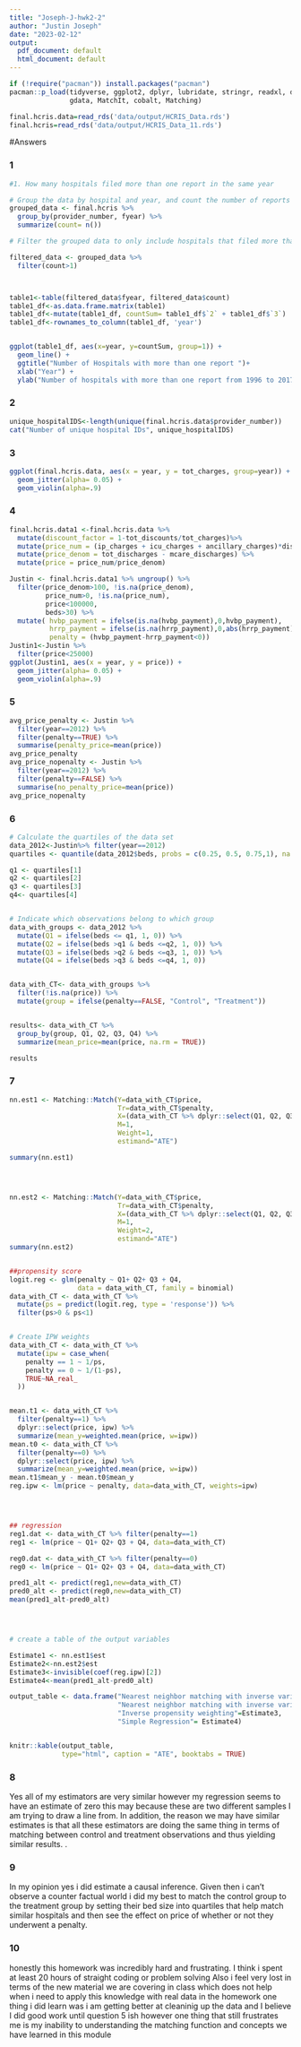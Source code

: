 ```yaml
---
title: "Joseph-J-hwk2-2"
author: "Justin Joseph"
date: "2023-02-12"
output:
  pdf_document: default
  html_document: default
---
```


```r
if (!require("pacman")) install.packages("pacman")
pacman::p_load(tidyverse, ggplot2, dplyr, lubridate, stringr, readxl, data.table, 
               gdata, MatchIt, cobalt, Matching)

final.hcris.data=read_rds('data/output/HCRIS_Data.rds')
final.hcris=read_rds('data/output/HCRIS_Data_11.rds')
```

#Answers

### 1
```r
#1. How many hospitals filed more than one report in the same year

# Group the data by hospital and year, and count the number of reports filed by each hospital in each year
grouped_data <- final.hcris %>% 
  group_by(provider_number, fyear) %>% 
  summarize(count= n()) 

# Filter the grouped data to only include hospitals that filed more than one report in a given year

filtered_data <- grouped_data %>%
  filter(count>1)



table1<-table(filtered_data$fyear, filtered_data$count)
table1_df<-as.data.frame.matrix(table1)
table1_df<-mutate(table1_df, countSum= table1_df$`2` + table1_df$`3`)
table1_df<-rownames_to_column(table1_df, 'year')


ggplot(table1_df, aes(x=year, y=countSum, group=1)) +
  geom_line() +
  ggtitle("Number of Hospitals with more than one report ")+
  xlab("Year") +
  ylab("Number of hospitals with more than one report from 1996 to 2017") 

```

### 2
```r
unique_hospitalIDS<-length(unique(final.hcris.data$provider_number))
cat("Number of unique hospital IDs", unique_hospitalIDS)

```

### 3
```r
ggplot(final.hcris.data, aes(x = year, y = tot_charges, group=year)) +
  geom_jitter(alpha= 0.05) +
  geom_violin(alpha=.9)

```


### 4
```r
final.hcris.data1 <-final.hcris.data %>%
  mutate(discount_factor = 1-tot_discounts/tot_charges)%>%
  mutate(price_num = (ip_charges + icu_charges + ancillary_charges)*discount_factor - tot_mcare_payment) %>%
  mutate(price_denom = tot_discharges - mcare_discharges) %>%
  mutate(price = price_num/price_denom)

Justin <- final.hcris.data1 %>% ungroup() %>%
  filter(price_denom>100, !is.na(price_denom), 
         price_num>0, !is.na(price_num),
         price<100000, 
         beds>30) %>%
  mutate( hvbp_payment = ifelse(is.na(hvbp_payment),0,hvbp_payment),
          hrrp_payment = ifelse(is.na(hrrp_payment),0,abs(hrrp_payment)),
          penalty = (hvbp_payment-hrrp_payment<0))  
Justin1<-Justin %>%
  filter(price<25000)
ggplot(Justin1, aes(x = year, y = price)) +
  geom_jitter(alpha= 0.05) +
  geom_violin(alpha=.9)


```

### 5

```r
avg_price_penalty <- Justin %>%
  filter(year==2012) %>%
  filter(penalty==TRUE) %>%
  summarise(penalty_price=mean(price))
avg_price_penalty  
avg_price_nopenalty <- Justin %>%
  filter(year==2012) %>%
  filter(penalty==FALSE) %>%
  summarise(no_penalty_price=mean(price))
avg_price_nopenalty  
```


### 6

```r
# Calculate the quartiles of the data set
data_2012<-Justin%>% filter(year==2012)
quartiles <- quantile(data_2012$beds, probs = c(0.25, 0.5, 0.75,1), na.rm=TRUE)

q1 <- quartiles[1]
q2 <- quartiles[2]
q3 <- quartiles[3]
q4<- quartiles[4]


# Indicate which observations belong to which group
data_with_groups <- data_2012 %>%
  mutate(Q1 = ifelse(beds <= q1, 1, 0)) %>%
  mutate(Q2 = ifelse(beds >q1 & beds <=q2, 1, 0)) %>%
  mutate(Q3 = ifelse(beds >q2 & beds <=q3, 1, 0)) %>%
  mutate(Q4 = ifelse(beds >q3 & beds <=q4, 1, 0)) 


data_with_CT<- data_with_groups %>%
  filter(!is.na(price)) %>%
  mutate(group = ifelse(penalty==FALSE, "Control", "Treatment")) 


results<- data_with_CT %>%
  group_by(group, Q1, Q2, Q3, Q4) %>%
  summarize(mean_price=mean(price, na.rm = TRUE))

results
```

### 7

```r
nn.est1 <- Matching::Match(Y=data_with_CT$price,
                           Tr=data_with_CT$penalty,
                           X=(data_with_CT %>% dplyr::select(Q1, Q2, Q3, Q4)),
                           M=1,
                           Weight=1,
                           estimand="ATE")

summary(nn.est1)




nn.est2 <- Matching::Match(Y=data_with_CT$price,
                           Tr=data_with_CT$penalty,
                           X=(data_with_CT %>% dplyr::select(Q1, Q2, Q3, Q4)),
                           M=1,
                           Weight=2,
                           estimand="ATE")
summary(nn.est2)


##propensity score
logit.reg <- glm(penalty ~ Q1+ Q2+ Q3 + Q4,
                 data = data_with_CT, family = binomial)
data_with_CT <- data_with_CT %>%
  mutate(ps = predict(logit.reg, type = 'response')) %>%
  filter(ps>0 & ps<1)


# Create IPW weights
data_with_CT <- data_with_CT %>%
  mutate(ipw = case_when(
    penalty == 1 ~ 1/ps,
    penalty == 0 ~ 1/(1-ps),
    TRUE~NA_real_
  ))


mean.t1 <- data_with_CT %>% 
  filter(penalty==1) %>% 
  dplyr::select(price, ipw) %>%
  summarize(mean_y=weighted.mean(price, w=ipw))
mean.t0 <- data_with_CT %>% 
  filter(penalty==0) %>% 
  dplyr::select(price, ipw) %>%
  summarize(mean_y=weighted.mean(price, w=ipw))
mean.t1$mean_y - mean.t0$mean_y
reg.ipw <- lm(price ~ penalty, data=data_with_CT, weights=ipw)




## regression
reg1.dat <- data_with_CT %>% filter(penalty==1)
reg1 <- lm(price ~ Q1+ Q2+ Q3 + Q4, data=data_with_CT)

reg0.dat <- data_with_CT %>% filter(penalty==0)
reg0 <- lm(price ~ Q1+ Q2+ Q3 + Q4, data=data_with_CT)

pred1_alt <- predict(reg1,new=data_with_CT)
pred0_alt <- predict(reg0,new=data_with_CT)
mean(pred1_alt-pred0_alt)




# create a table of the output variables

Estimate1 <- nn.est1$est
Estimate2<-nn.est2$est
Estimate3<-invisible(coef(reg.ipw)[2])
Estimate4<-mean(pred1_alt-pred0_alt)

output_table <- data.frame("Nearest neighbor matching with inverse variance" = Estimate1,
                           "Nearest neighbor matching with inverse variance"=Estimate2, 
                           "Inverse propensity weighting"=Estimate3,
                           "Simple Regression"= Estimate4)


knitr::kable(output_table,
             type="html", caption = "ATE", booktabs = TRUE)


```

### 8
Yes all of my estimators are very similar however my regression seems to have an estimate of zero this may because these are two different samples I am trying to draw a line from. In addition, the reason we may have similar estimates is that all these estimators are doing the same thing in terms of matching between control and treatment observations and thus yielding similar results. . 

### 9
In my opinion yes i did estimate a causal inference. Given then i can't observe a counter factual world i did my best to match the control group to the treatment group by setting their bed size into quartiles that help match similar hospitals and then see the effect on price of whether or not they underwent a penalty. 

### 10
honestly this homework was incredibly hard and frustrating. I think i spent at least 20 hours of straight coding or problem solving
Also i feel very lost in terms of the new material we are covering in class which does not help when i need to apply this knowledge with real data in the homework
one thing i did learn was i am getting better at cleaninig up the data and I believe I did good work until question 5 ish
however one thing that still frustrates me is my inability to understanding the matching function and concepts we have learned in this module











